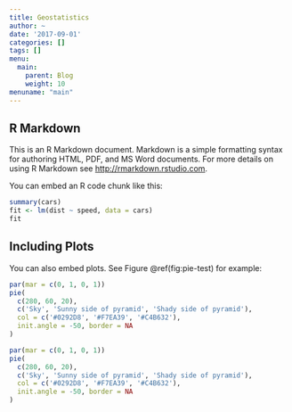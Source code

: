 ```yaml
---
title: Geostatistics
author: ~
date: '2017-09-01'
categories: []
tags: []
menu:
  main:
    parent: Blog
    weight: 10
menuname: "main"
---
```


<!-- ```{r setup, include=FALSE} -->
<!-- knitr::opts_knit$set(base.dir = 'static/post/2017-09-01-geostat/') -->
<!-- knitr::opts_knit$set(base.url = '/post/2017-09-01-geostat/') -->
<!-- knitr::opts_chunk$set(echo = TRUE, fig.height = 5, dpi = 200) -->
<!-- ``` -->
<!-- knitr::opts_knit$set(base.dir = 'mamadas') -->
<!-- plop <- file.path(getwd(), 'static/blaaaa') -->
<!-- knitr::opts_knit$set(base.dir = file.path(getwd(), 'static/blaaaa')) -->
<!-- knitr::opts_knit$set(base.dir = '/home/chaconmo/Documents/Repositories/statistical-issues-source/static/blaaaa') -->
<!-- knitr::opts_knit$set(base.url = '/post/2017-09-01-geostat/') -->
<!-- knitr::opts_knit$set(base.dir = '/static/post/2017-09-01-geostat/') -->


## R Markdown

This is an R Markdown document. Markdown is a simple formatting syntax for authoring HTML, PDF, and MS Word documents. For more details on using R Markdown see <http://rmarkdown.rstudio.com>.

You can embed an R code chunk like this:

```r
summary(cars)
fit <- lm(dist ~ speed, data = cars)
fit
```

## Including Plots

You can also embed plots. See Figure \@ref(fig:pie-test) for example:

```r
par(mar = c(0, 1, 0, 1))
pie(
  c(280, 60, 20),
  c('Sky', 'Sunny side of pyramid', 'Shady side of pyramid'),
  col = c('#0292D8', '#F7EA39', '#C4B632'),
  init.angle = -50, border = NA
)
```


```r
par(mar = c(0, 1, 0, 1))
pie(
  c(280, 60, 20),
  c('Sky', 'Sunny side of pyramid', 'Shady side of pyramid'),
  col = c('#0292D8', '#F7EA39', '#C4B632'),
  init.angle = -50, border = NA
)
```
